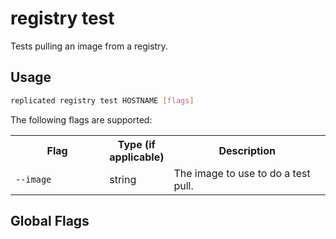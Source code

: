 
# registry test

Tests pulling an image from a registry.

## Usage

```bash
replicated registry test HOSTNAME [flags]
```

The following flags are supported:

<table>
  <tr>
    <th width="30%">Flag</th>
    <th width="20%">Type (if applicable)</th>
    <th width="50%">Description</th>
  </tr>
  <tr>
    <td><code>--image</code></td>
    <td>string</td>
    <td>The image to use to do a test pull.</td>
  </tr>
</table>

## Global Flags

<GlobalFlags/>
